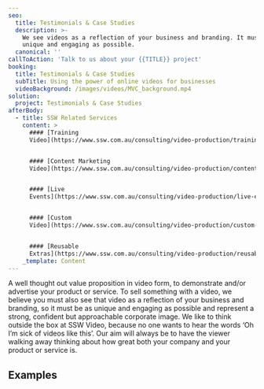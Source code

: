 ```yaml
---
seo:
  title: Testimonials & Case Studies
  description: >-
    We see videos as a reflection of your business and branding. It must be as
    unique and engaging as possible. 
  canonical: ''
callToAction: 'Talk to us about your {{TITLE}} project'
booking:
  title: Testimonials & Case Studies
  subTitle: Using the power of online videos for businesses
  videoBackground: /images/videos/MVC_background.mp4
solution:
  project: Testimonials & Case Studies
afterBody:
  - title: SSW Related Services
    content: >
      #### [Training
      Video](https://www.ssw.com.au/consulting/video-production/training-videos)


      #### [Content Marketing
      Video](https://www.ssw.com.au/consulting/video-production/content-marketing-videos)


      #### [Live
      Events](https://www.ssw.com.au/consulting/video-production/live-events)


      #### [Custom
      Video](https://www.ssw.com.au/consulting/video-production/custom-videos)


      #### [Reusable
      Extras](https://www.ssw.com.au/consulting/video-production/reusable-extras)
    _template: Content
---
```


A well thought out value proposition in video form, to demonstrate and/or advertise your product or service. To sell something with a video, we believe you must also see that video as a reflection of your business and branding, so it must be as unique and engaging as possible and represent a strong, confident but approachable corporate image. We like to think outside the box at SSW Video, because no one wants to hear the words ‘Oh I’m sick of videos like this’. Our aim will always be to have the viewer walking away thinking about how great both your company and your product or service is.

## **Examples**

<VideoEmbed url="https://www.youtube.com/watch?v=wiFadV5SOPc" removeMargin={false} />

<VideoEmbed url="https://www.youtube.com/watch?v=rf7zzTMeTf4" />

<VideoEmbed url="https://www.youtube.com/watch?v=wA0igxdzJeE" />

<VideoEmbed url="https://www.youtube.com/watch?v=i5dxD3XDBcI" />

<VideoEmbed url="https://www.youtube.com/watch?v=g4_MnAZJpxg" />
